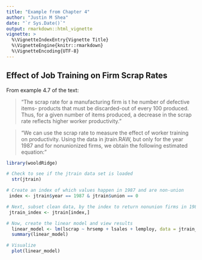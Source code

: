 ```yaml
---
title: "Example from Chapter 4"
author: "Justin M Shea"
date: "`r Sys.Date()`"
output: rmarkdown::html_vignette
vignette: >
  %\VignetteIndexEntry{Vignette Title}
  %\VignetteEngine{knitr::rmarkdown}
  %\VignetteEncoding{UTF-8}
---
```


## Effect of Job Training on Firm Scrap Rates

From example 4.7 of the text:

> "The scrap rate for a manufacturing firm is t he number of defective items-
products that must be discarded-out of every 100 produced. Thus, for a given number of items 
produced, a decrease in the scrap rate reflects higher worker productivity."

> "We can use the scrap rate to measure the effect of worker training on productivity.
Using the data in jtrain.RAW, but only for the year 1987 and for nonunionized firms,
we obtain the following estimated equation:"

```r

library(wooldRidge)

# Check to see if the jtrain data set is loaded
  str(jtrain)

# Create an index of which values happen in 1987 and are non-union
 index <- jtrain$year == 1987 & jtrain$union == 0

# Next, subset clean data, by the index to return nonunion firms in 1987
 jtrain_index <- jtrain[index,]

# Now, create the linear model and view results
  linear_model <- lm(lscrap ~ hrsemp + lsales + lemploy, data = jtrain_index)
  summary(linear_model)

# Visualize
  plot(linear_model)

```


